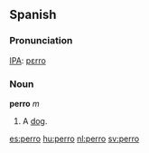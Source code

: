 ==Spanish==
===Pronunciation===
[[IPA]]: [[pɛrro]]

===Noun===
'''perro''' ''m''

#A [[dog]]. 

[[es:perro]]
[[hu:perro]]
[[nl:perro]]
[[sv:perro]]
